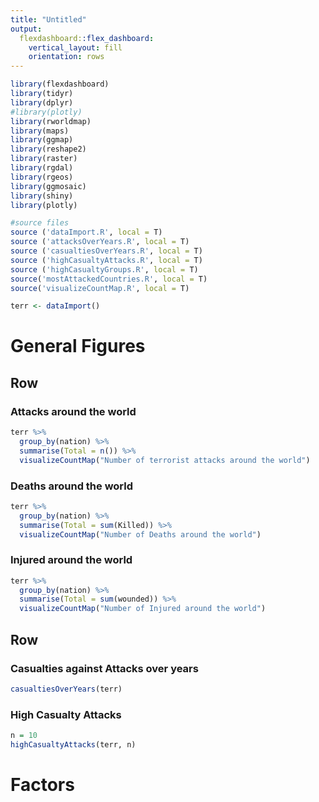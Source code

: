 ```yaml
---
title: "Untitled"
output: 
  flexdashboard::flex_dashboard:
    vertical_layout: fill
    orientation: rows
---
```


```r
library(flexdashboard)
library(tidyr)
library(dplyr)
#library(plotly)
library(rworldmap)
library(maps)
library(ggmap)
library(reshape2)
library(raster)
library(rgdal)
library(rgeos)
library(ggmosaic)
library(shiny)
library(plotly)
```

```r
#source files
source ('dataImport.R', local = T)
source ('attacksOverYears.R', local = T)
source ('casualtiesOverYears.R', local = T)
source ('highCasualtyAttacks.R', local = T)
source ('highCasualtyGroups.R', local = T)
source('mostAttackedCountries.R', local = T)
source('visualizeCountMap.R', local = T)
```

```r
terr <- dataImport()
```

General Figures
=======================================================================

Row
-----------------------------------------------------------------------

### Attacks around the world

```r
terr %>%
  group_by(nation) %>%
  summarise(Total = n()) %>%
  visualizeCountMap("Number of terrorist attacks around the world")
```

### Deaths around the world

```r
terr %>%
  group_by(nation) %>%
  summarise(Total = sum(Killed)) %>%
  visualizeCountMap("Number of Deaths around the world")
```

### Injured around the world

```r
terr %>%
  group_by(nation) %>%
  summarise(Total = sum(wounded)) %>%
  visualizeCountMap("Number of Injured around the world")
```

Row {.tabset}
-----------------------------------------------------------------------

### Casualties against Attacks over years

```r
casualtiesOverYears(terr)
```

### High Casualty Attacks

```r
n = 10
highCasualtyAttacks(terr, n)
```

Factors
=======================================================================